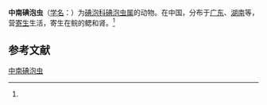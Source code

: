 {{Speciesbox
| name = 中南碘泡虫
| status = 
| status_system = 
| image = 
| genus = Myxobolus
| species = chungnanensis
| authority = (Chen, 1998)<ref name='id9444'>{{cite web| url =http://www.bioinfo.cn/db05/BjdwSpecies.php?action=view&id=9444| title =中南碘泡虫| work =《中国动物物种编目数据库》| publisher =中国科学院微生物研究所| author =中国科学院动物研究所| accessdate =2009-04-16| deadurl =yes| archiveurl =https://web.archive.org/web/20131203122335/http://www.bioinfo.cn/db05/BjdwSpecies.php?action=view| archivedate =2013-12-03}}</ref>
}}

'''中南碘泡虫'''（[[学名|学名]]：{{lang|la|''Myxobolus chungnanensis''}}）为[[碘泡科|碘泡科]][[碘泡虫属|碘泡虫属]]的动物。在中国，分布于[[广东|广东]]、[[湖南|湖南]]等，营[[寄生|寄生]]生活，寄生在鲩的鳃和肾。<ref name='id9444'/>

== 参考文献 ==
{{reflist}}

{{Wikispecies|Myxobolus chungnanensis}}

[[Category:碘泡虫属|中南碘泡虫]]


{{Cnidarian-stub}}